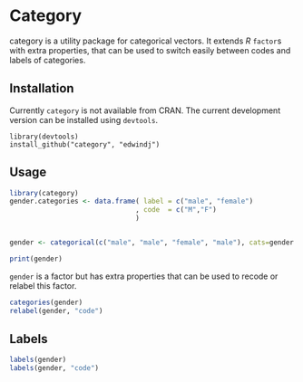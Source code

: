 Category 
========

category is a utility package for categorical vectors. It extends *R* `factor`s with extra properties, that can be used to 
switch easily between codes and labels of categories. 

Installation
------------

Currently `category` is not available from CRAN. The current development version can be installed using `devtools`.


```
library(devtools)
install_github("category", "edwindj")
```

Usage
-----

```r
library(category)
gender.categories <- data.frame( label = c("male", "female")
                               , code  = c("M","F")
                               )


gender <- categorical(c("male", "male", "female", "male"), cats=gender.categories)

print(gender)
```

`gender` is a factor but has extra properties that can be used to recode or relabel this factor.

```r
categories(gender)
relabel(gender, "code")
```

Labels
------
```r
labels(gender)
labels(gender, "code")
```
